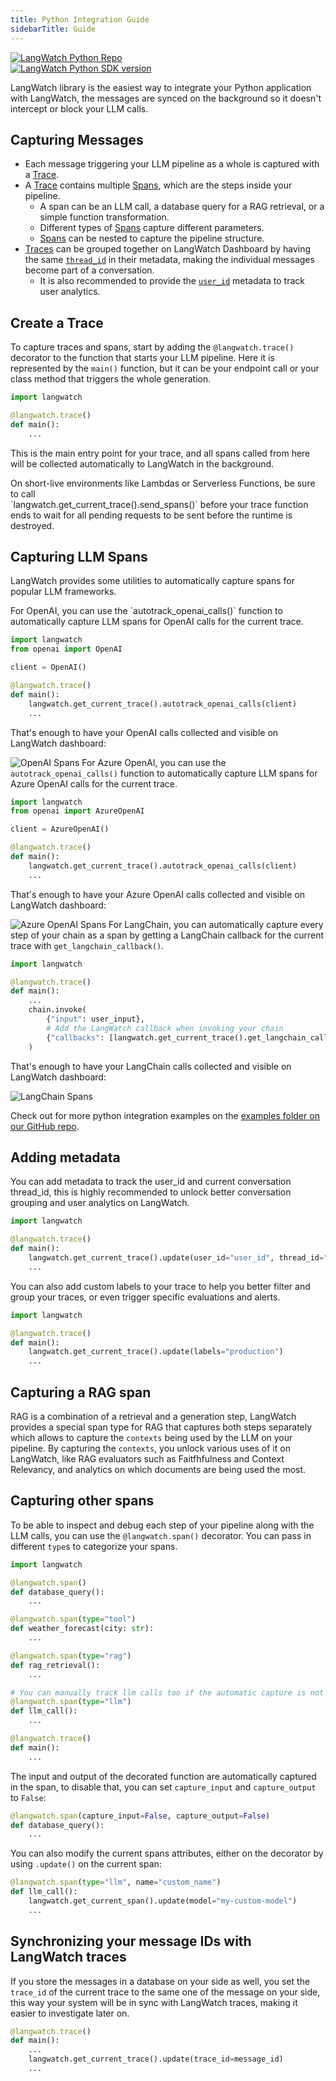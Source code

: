 ```yaml
---
title: Python Integration Guide
sidebarTitle: Guide
---
```


<div className="not-prose" style={{display: "flex", gap: "8px", padding: "0"}}>
  <div>
  <a href="https://github.com/langwatch/langwatch/tree/main/python-sdk" target="_blank">
    <img src="https://img.shields.io/badge/repo-langwatch-blue?style=flat&logo=Github" noZoom alt="LangWatch Python Repo" />
  </a>
  </div>

  <div>
  <a href="https://pypi.org/project/langwatch/" target="_blank">
    <img src="https://img.shields.io/pypi/v/langwatch?color=007EC6" noZoom alt="LangWatch Python SDK version" />
  </a>
  </div>
</div>

LangWatch library is the easiest way to integrate your Python application with LangWatch, the messages are synced on the background so it doesn't intercept or block your LLM calls.


<Prerequisites />


## Capturing Messages

- Each message triggering your LLM pipeline as a whole is captured with a [Trace](/concepts#traces).
- A [Trace](/concepts#traces) contains multiple [Spans](/concepts#spans), which are the steps inside your pipeline.
  - A span can be an LLM call, a database query for a RAG retrieval, or a simple function transformation.
  - Different types of [Spans](/concepts#spans) capture different parameters.
  - [Spans](/concepts#spans) can be nested to capture the pipeline structure.
- [Traces](/concepts#traces) can be grouped together on LangWatch Dashboard by having the same [`thread_id`](/concepts#threads) in their metadata, making the individual messages become part of a conversation.
  - It is also recommended to provide the [`user_id`](/concepts#user-id) metadata to track user analytics.

## Create a Trace

To capture traces and spans, start by adding the `@langwatch.trace()` decorator to the function that starts your LLM pipeline. Here it is represented by the `main()` function, but it can be your endpoint call or your class method that triggers the whole generation.

```python
import langwatch

@langwatch.trace()
def main():
    ...
```

This is the main entry point for your trace, and all spans called from here will be collected automatically to LangWatch in the background.

<Note>
On short-live environments like Lambdas or Serverless Functions, be sure to call <br /> `langwatch.get_current_trace().send_spans()` before your trace function ends to wait for all pending requests to be sent before the runtime is destroyed.
</Note>

## Capturing LLM Spans

LangWatch provides some utilities to automatically capture spans for popular LLM frameworks.

<Tabs>
<Tab title="OpenAI">
For OpenAI, you can use the `autotrack_openai_calls()` function to automatically capture LLM spans for OpenAI calls for the current trace.

```python
import langwatch
from openai import OpenAI

client = OpenAI()

@langwatch.trace()
def main():
    langwatch.get_current_trace().autotrack_openai_calls(client)
    ...
```

That's enough to have your OpenAI calls collected and visible on LangWatch dashboard:

![OpenAI Spans](/images/integration/openai.png)
</Tab>
<Tab title="Azure">
For Azure OpenAI, you can use the `autotrack_openai_calls()` function to automatically capture LLM spans for Azure OpenAI calls for the current trace.

```python
import langwatch
from openai import AzureOpenAI

client = AzureOpenAI()

@langwatch.trace()
def main():
    langwatch.get_current_trace().autotrack_openai_calls(client)
    ...
```

That's enough to have your Azure OpenAI calls collected and visible on LangWatch dashboard:

![Azure OpenAI Spans](/images/integration/azure.png)
</Tab>
<Tab title="LangChain">
For LangChain, you can automatically capture every step of your chain as a span by getting a LangChain callback for the current trace with `get_langchain_callback()`.

```python
import langwatch

@langwatch.trace()
def main():
    ...
    chain.invoke(
        {"input": user_input},
        # Add the LangWatch callback when invoking your chain
        {"callbacks": [langwatch.get_current_trace().get_langchain_callback()]},
    )
```

That's enough to have your LangChain calls collected and visible on LangWatch dashboard:

![LangChain Spans](/images/integration/langchain.png)
</Tab>
</Tabs>

Check out for more python integration examples on the [examples folder on our GitHub repo](https://github.com/langwatch/langwatch/tree/main/python-sdk/examples).

## Adding metadata

You can add metadata to track the user_id and current conversation thread_id, this is highly recommended to unlock better conversation grouping and user analytics on LangWatch.

```python
import langwatch

@langwatch.trace()
def main():
    langwatch.get_current_trace().update(user_id="user_id", thread_id="thread_id")
    ...
```

You can also add custom labels to your trace to help you better filter and group your traces, or even trigger specific evaluations and alerts.

```python
import langwatch

@langwatch.trace()
def main():
    langwatch.get_current_trace().update(labels="production")
    ...
```

## Capturing a RAG span

RAG is a combination of a retrieval and a generation step, LangWatch provides a special span type for RAG that captures both steps separately which allows to capture the `contexts` being used by the LLM on your pipeline.
By capturing the `contexts`, you unlock various uses of it on LangWatch, like RAG evaluators such as Faitfhfulness and Context Relevancy, and analytics on which documents are being used the most.

<Tabs>
<Tab title="RAG Span">
<PythonRAGSpan />
</Tab>
<Tab title="LangChain">
<PythonLangChainRAG />
</Tab>
</Tabs>

## Capturing other spans

To be able to inspect and debug each step of your pipeline along with the LLM calls, you can use the `@langwatch.span()` decorator. You can pass in different `type`s to categorize your spans.

```python
import langwatch

@langwatch.span()
def database_query():
    ...

@langwatch.span(type="tool")
def weather_forecast(city: str):
    ...

@langwatch.span(type="rag")
def rag_retrieval():
    ...

# You can manually track llm calls too if the automatic capture is not enough for your use case
@langwatch.span(type="llm")
def llm_call():
    ...

@langwatch.trace()
def main():
    ...
```

The input and output of the decorated function are automatically captured in the span, to disable that, you can set `capture_input` and `capture_output` to `False`:

```python
@langwatch.span(capture_input=False, capture_output=False)
def database_query():
    ...
```

You can also modify the current spans attributes, either on the decorator by using `.update()` on the current span:

```python
@langwatch.span(type="llm", name="custom_name")
def llm_call():
    langwatch.get_current_span().update(model="my-custom-model")
    ...
```

## Synchronizing your message IDs with LangWatch traces

If you store the messages in a database on your side as well, you set the `trace_id` of the current trace to the same one of the message on your side, this way your system will be in sync with LangWatch traces, making it easier to investigate later on.

```python
@langwatch.trace()
def main():
    ...
    langwatch.get_current_trace().update(trace_id=message_id)
    ...
```